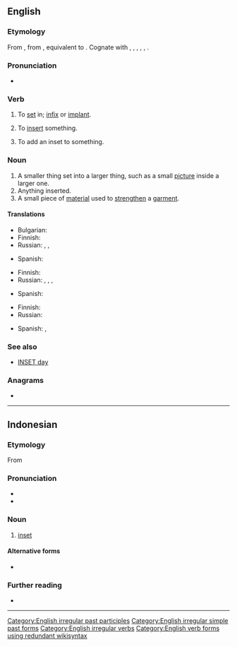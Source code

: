 ==English==

===Etymology===
From {{etyl|enm|en}} {{m|enm|insetten}}, from {{etyl|ang|en}} {{m|ang|insettan||to set in, institute, appoint}}, equivalent to {{prefix|en|in|set}}. Cognate with {{cog|nl|inzetten||to insert, set in}}, {{cog|nds|insetten||to set in}}, {{cog|de|einsetzen||to insert, employ}}, {{cog|da|indsætte||to insert}}, {{cog|sv|insätta||to inset, induct, institute}}, {{cog|is|innsetja||to install}}.

===Pronunciation===
* {{IPA|/ˈɪnsɛt/|lang=en}}

===Verb===
{{en-verb|insets|insetting|inset|past2=insetted}}

# {{lb|en|transitive}} To [[set]] in; [[infix]] or [[implant]].
# {{lb|en|transitive}} To [[insert]] something.
# {{lb|en|transitive}} To add an inset to something. <!--what is the object of this transitive sense?-->

===Noun===
{{en-noun}}

# A smaller thing set into a larger thing, such as a small [[picture]] inside a larger one.
# Anything inserted.
# A small piece of [[material]] used to [[strengthen]] a [[garment]].

====Translations====
{{trans-top|smaller thing set into a larger thing}}
* Bulgarian: {{t+|bg|прибавка|f}}
* Finnish: {{t|fi|insertti}}
* Russian: {{t+|ru|вкле́йка|f}}, {{t+|ru|вкла́дка|f}}, {{t+|ru|вкла́дыш|m}}
{{trans-mid}}
* Spanish: {{t+|es|inserto}}
{{trans-bottom}}

{{trans-top|anything inserted}}
* Finnish: {{t|fi|insertti}}
* Russian: {{t+|ru|вкле́йка|f}}, {{t+|ru|вкла́дка|f}}, {{t+|ru|вста́вка|f}}, {{t+|ru|вкла́дыш|m}}
{{trans-mid}}
* Spanish: {{t+|es|inserto}}
{{trans-bottom}}

{{trans-top|small piece of material used to strengthen a garment}}
* Finnish: {{t|fi|vahvike}}
* Russian: {{t+|ru|вста́вка|f}}
{{trans-mid}}
* Spanish: {{t+|es|refuerzo|m}}, {{t+|es|parche}}
{{trans-bottom}}

===See also===
* [[INSET day]]

===Anagrams===
* {{anagrams|en|a=einst|Stein|Tiens|neist|nites|senti|set in|sient|snite|stein|tines|tsine}}

[[Category:English irregular past participles]]
[[Category:English irregular simple past forms]]
[[Category:English irregular verbs]]
[[Category:English verb forms using redundant wikisyntax]]

----

==Indonesian==

===Etymology===
From {{bor|id|nl|inzet|t=inset}}

===Pronunciation===
* {{IPA|/insɛt/||lang=id}}
* {{hyphenation|in|sèt|lang=id}}

===Noun===
{{head|id|noun|head=|}}

# [[inset]]

====Alternative forms====
* {{l|id|inzet}}

===Further reading===
* {{R:KBBI Daring}}
----
